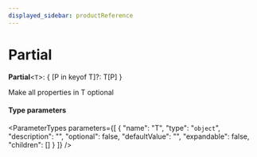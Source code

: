 ```yaml
---
displayed_sidebar: productReference
---
```



# Partial

 **Partial**<`T`\>: { [P in keyof T]?: T[P] }

Make all properties in T optional

#### Type parameters

<ParameterTypes parameters={[
  {
    "name": "T",
    "type": "`object`",
    "description": "",
    "optional": false,
    "defaultValue": "",
    "expandable": false,
    "children": []
  }
]} />

